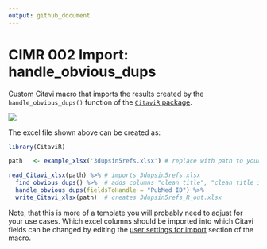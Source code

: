 ```yaml
---
output: github_document
---
```


# CIMR 002 Import: handle_obvious_dups
Custom Citavi macro that imports the results created by the `handle_obvious_dups()` function of the [`CitaviR` package](https://github.com/SchmidtPaul/CitaviR#citavir-).

![](CIMR 002.gif)

The excel file shown above can be created as:

```r
library(CitaviR)

path   <- example_xlsx('3dupsin5refs.xlsx') # replace with path to your xlsx file

read_Citavi_xlsx(path) %>% # imports 3dupsin5refs.xlsx
  find_obvious_dups() %>%  # adds columns "clean_title", "clean_title_id", "has_obv_dup", "obv_dup_id"
  handle_obvious_dups(fieldsToHandle = "PubMed ID") %>% 
  write_Citavi_xlsx(path)  # creates 3dupsin5refs_R_out.xlsx
```

Note, that this is more of a template you will probably need to adjust for your use cases. Which excel columns should be imported into which Citavi fields can be changed by editing the [user settings for import](https://github.com/SchmidtPaul/CitaviRMacros/blob/f76e625552fe3bbf1637f11b13a9aa9c037c7131/CIMR%20Import/CIMR%20002%20-%20Import%20handle_obvious_dup%20info/CIMR%20001%20Import%20handle_obvious_dup%20info.cs#L30) section of the macro. 
